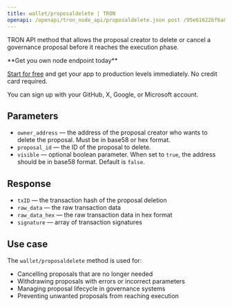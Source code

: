 ---
title: wallet/proposaldelete | TRON
openapi: /openapi/tron_node_api/proposaldelete.json post /95e61622bf6a8af293978377718e3b77/wallet/proposaldelete
---

TRON API method that allows the proposal creator to delete or cancel a governance proposal before it reaches the execution phase.

<Check>
**Get you own node endpoint today**

[Start for free](https://console.chainstack.com/) and get your app to production levels immediately. No credit card required.

You can sign up with your GitHub, X, Google, or Microsoft account.
</Check>

## Parameters

* `owner_address` — the address of the proposal creator who wants to delete the proposal. Must be in base58 or hex format.
* `proposal_id` — the ID of the proposal to delete.
* `visible` — optional boolean parameter. When set to `true`, the address should be in base58 format. Default is `false`.

## Response

* `txID` — the transaction hash of the proposal deletion
* `raw_data` — the raw transaction data
* `raw_data_hex` — the raw transaction data in hex format
* `signature` — array of transaction signatures

## Use case

The `wallet/proposaldelete` method is used for:

* Cancelling proposals that are no longer needed
* Withdrawing proposals with errors or incorrect parameters
* Managing proposal lifecycle in governance systems
* Preventing unwanted proposals from reaching execution